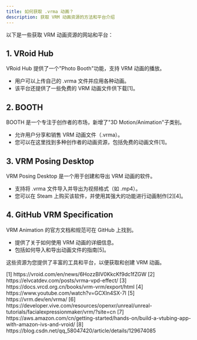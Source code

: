```yaml
---
title: 如何获取 .vrma 动画？
description: 获取 VRM 动画资源的方法和平台介绍
---
```


以下是一些获取 VRM 动画资源的网站和平台：

## 1. VRoid Hub

VRoid Hub 提供了一个"Photo Booth"功能，支持 VRM 动画的播放。

- 用户可以上传自己的 .vrma 文件并应用各种动画。
- 该平台还提供了一些免费的 VRM 动画文件供下载[1]。

## 2. BOOTH

BOOTH 是一个专注于创作者的市场，新增了"3D Motion/Animation"子类别。


- 允许用户分享和销售 VRM 动画文件（.vrma）。
- 您可以在这里找到多种创作者的动画资源，包括免费的动画文件[1]。

## 3. VRM Posing Desktop

VRM Posing Desktop 是一个用于创建和导出 VRM 动画的软件。

- 支持将 .vrma 文件导入并导出为视频格式（如 .mp4）。
- 您可以在 Steam 上购买该软件，并使用其强大的功能进行动画制作[2][4]。

## 4. GitHub VRM Specification

VRM Animation 的官方文档和规范可在 GitHub 上找到。

- 提供了关于如何使用 VRM 动画的详细信息。
- 包括如何导入和导出动画文件的指南[5]。

这些资源为您提供了丰富的工具和平台，以便获取和创建 VRM 动画。

<Accordion title="参考资料">
  [1] https://vroid.com/en/news/6HozzBIV0KkcKf9dc1fZGW  
  [2] https://elvcatdev.com/posts/vrma-vpd-effect/  
  [3] https://docs.vrcd.org.cn/books/vrm-vrm/export/html  
  [4] https://www.youtube.com/watch?v=GCXln4SX-7I  
  [5] https://vrm.dev/en/vrma/  
  [6] https://developer.vive.com/resources/openxr/unreal/unreal-tutorials/facialexpressionmaker/vrm/?site=cn  
  [7] https://aws.amazon.com/cn/getting-started/hands-on/build-a-vtubing-app-with-amazon-ivs-and-vroid/  
  [8] https://blog.csdn.net/qq_58047420/article/details/129674085
</Accordion>
